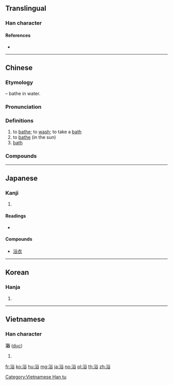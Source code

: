 {{also|溶}}
==Translingual==

===Han character===
{{Han char|rn=85|rad=水|as=07|sn=10|four=38168|canj=ECOR|ids=⿰氵谷}}

====References====
* {{Han ref|kx=0625.090|dkj=17496|dj=1023.060|hdz=31629.030|uh=6D74|ud=28020|bh=AF44|bd=44868}}

----

==Chinese==
{{zh-forms}}

===Etymology===
{{Han etyl}}
{{Han compound|水|alt1=氵|t1=water|谷|ls=psc|c1=s|c2=p}} – bathe in water.

===Pronunciation===
{{zh-pron
|m=yù
|c=juk6
|h=pfs=
|md=
|mn=e̍k
|w=
|mc=y
|oc=y
|cat=v,n
}}

===Definitions===
{{zh-hanzi}}

# to [[bathe]]; to [[wash]]; to take a [[bath]]
# to [[bathe]] (in the sun)
# [[bath]]

===Compounds===
{{zh-der|沐浴露|浴液|淋浴|三浴三熏|三釁三浴|公共浴場|冷水浴|冷浴|出浴|土耳其浴|坐浴|日光浴|桑那浴|森林浴|永浴愛河|沐浴|沐浴春風|沐浴焚香|沐浴鹽|泡沫浴|浴佛|浴佛節|浴堂|浴場|浴室|浴巾|浴帽|浴德|浴日|浴池|浴火重生|浴療|浴盆|浴缸|浴蘭時節|浴血|浴血奮戰|浴衣|浴袍|浴鐵|海水浴|海水浴場|浸浴|淴浴|溫泉浴|澡身浴德|蒸氣浴|空氣浴|芬蘭浴|藥浴|衛浴設備|補天浴日|避火浴血|釁浴|風浴|齋戒沐浴}}

----

==Japanese==

===Kanji===
{{ja-kanji|grade=4|rs=水07}}

# {{defn|lang=ja|sort=水07}}

====Readings====
* {{ja-readings|kanon=[[よく]] (''yoku'')|goon=on=[[よく]] (''yoku'')|kun=[[あびる]] ([[浴びる]], ''[[abiru]]''), [[あびせる]] ([[浴びせる]], ''[[abiseru]]'')|nanori=[[あみ]] (''ami''), [[えき]] (''eki''), [[さこ]] (''sako'')}}

====Compounds====
* [[浴衣]]

----

==Korean==

===Hanja===
{{ko-hanja|hangeul=욕|eumhun=|rv=yok|mr=yok|y=yok}}

# {{defn|lang=ko|sort=水07}}

----

==Vietnamese==

===Han character===
'''浴''' ([[dục]])

# {{defn|lang=vi}}

[[Category:Vietnamese Han tu]]

[[fr:浴]]
[[ko:浴]]
[[hu:浴]]
[[mg:浴]]
[[ja:浴]]
[[no:浴]]
[[pl:浴]]
[[th:浴]]
[[zh:浴]]